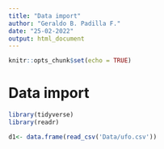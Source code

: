```yaml
---
title: "Data import"
author: "Geraldo B. Padilla F."
date: "25-02-2022"
output: html_document
---
```


```r
knitr::opts_chunk$set(echo = TRUE)
```

# Data import

```r
library(tidyverse)
library(readr)
```

```r
d1<- data.frame(read_csv('Data/ufo.csv'))
```

